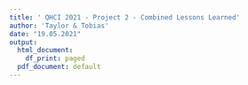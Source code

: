 ```yaml
---
title: ' QHCI 2021 - Project 2 - Combined Lessons Learned'
author: 'Taylor & Tobias'
date: "19.05.2021"
output:
  html_document:
    df_print: paged
  pdf_document: default
---
```

